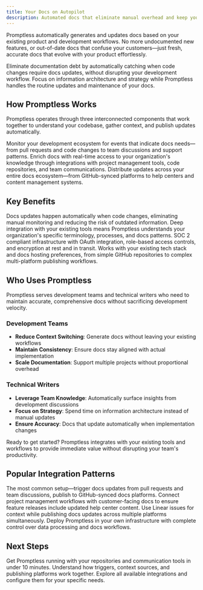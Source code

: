 ```yaml
---
title: Your Docs on Autopilot
description: Automated docs that eliminate manual overhead and keep your docs current with your codebase
---
```



Promptless automatically generates and updates docs based on your existing product and development workflows. No more undocumented new features, or out-of-date docs that confuse your customers—just fresh, accurate docs that evolve with your product effortlessly.

<CardGroup cols={2}>
  <Card title="For Development Teams" icon="fa-regular fa-code">
    Eliminate documentation debt by automatically catching when code changes require docs updates, without disrupting your development workflow.
  </Card>
  
  <Card title="For Technical Writers" icon="fa-regular fa-pen-to-square">
    Focus on information architecture and strategy while Promptless handles the routine updates and maintenance of your docs.
  </Card>
</CardGroup>

## How Promptless Works

Promptless operates through three interconnected components that work together to understand your codebase, gather context, and publish updates automatically.

<CardGroup cols={1}>
  <Card title="Intelligent Triggers" icon="fa-regular fa-bolt" href="/core-concepts/triggers">
    Monitor your development ecosystem for events that indicate docs needs—from pull requests and code changes to team discussions and support patterns.
  </Card>
  
  <Card title="Contextual Understanding" icon="fa-regular fa-brain" href="/core-concepts/context-sources">
    Enrich docs with real-time access to your organization's knowledge through integrations with project management tools, code repositories, and team communications.
  </Card>
  
  <Card title="Multi-Platform Publishing" icon="fa-regular fa-share-nodes" href="/core-concepts/doc-locations">
    Distribute updates across your entire docs ecosystem—from GitHub-synced platforms to help centers and content management systems.
  </Card>
</CardGroup>

## Key Benefits

<CardGroup cols={2}>
  <Card title="Automated Workflows" icon="fa-regular fa-arrows-rotate">
    Docs updates happen automatically when code changes, eliminating manual monitoring and reducing the risk of outdated information.
  </Card>
  
  <Card title="Contextual Intelligence" icon="fa-regular fa-lightbulb">
    Deep integration with your existing tools means Promptless understands your organization's specific terminology, processes, and docs patterns.
  </Card>
  
  <Card title="Enterprise Security" icon="fa-regular fa-shield">
    SOC 2 compliant infrastructure with OAuth integration, role-based access controls, and encryption at rest and in transit.
  </Card>
  
  <Card title="Flexible Integration" icon="fa-regular fa-plug">
    Works with your existing tech stack and docs hosting preferences, from simple GitHub repositories to complex multi-platform publishing workflows.
  </Card>
</CardGroup>

## Who Uses Promptless

Promptless serves development teams and technical writers who need to maintain accurate, comprehensive docs without sacrificing development velocity.

### Development Teams
- **Reduce Context Switching**: Generate docs without leaving your existing workflows
- **Maintain Consistency**: Ensure docs stay aligned with actual implementation  
- **Scale Documentation**: Support multiple projects without proportional overhead

### Technical Writers  
- **Leverage Team Knowledge**: Automatically surface insights from development discussions
- **Focus on Strategy**: Spend time on information architecture instead of manual updates
- **Ensure Accuracy**: Docs that update automatically when implementation changes

<Tip>
Ready to get started? Promptless integrates with your existing tools and workflows to provide immediate value without disrupting your team's productivity.
</Tip>

## Popular Integration Patterns

<CardGroup cols={2}>
  <Card title="GitHub + Slack" icon="fa-brands fa-github" href="/getting-started">
    The most common setup—trigger docs updates from pull requests and team discussions, publish to GitHub-synced docs platforms.
  </Card>
  
  <Card title="Jira + Help Center" icon="fa-regular fa-ticket" href="/integrations">
    Connect project management workflows with customer-facing docs to ensure feature releases include updated help center content.
  </Card>
  
  <Card title="Linear + Multi-Platform" icon="fa-regular fa-diagram-project" href="/integrations">
    Use Linear issues for context while publishing docs updates across multiple platforms simultaneously.
  </Card>
  
  <Card title="Self-Hosted" icon="fa-regular fa-server" href="/self-hosting">
    Deploy Promptless in your own infrastructure with complete control over data processing and docs workflows.
  </Card>
</CardGroup>

## Next Steps

<CardGroup cols={3}>
  <Card title="Quick Setup" icon="fa-regular fa-rocket" href="/getting-started">
    Get Promptless running with your repositories and communication tools in under 10 minutes.
  </Card>
  
  <Card title="Core Concepts" icon="fa-regular fa-lightbulb" href="/core-concepts">
    Understand how triggers, context sources, and publishing platforms work together.
  </Card>
  
  <Card title="Integrations" icon="fa-regular fa-plug" href="/integrations">
    Explore all available integrations and configure them for your specific needs.
  </Card>
</CardGroup>
